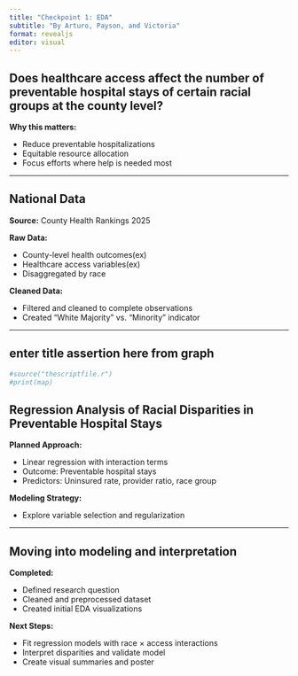 ```yaml
---
title: "Checkpoint 1: EDA"
subtitle: "By Arturo, Payson, and Victoria"
format: revealjs
editor: visual
---
```


## Does healthcare access affect the number of preventable hospital stays of certain racial groups at the county level?

**Why this matters:**

-   Reduce preventable hospitalizations
-   Equitable resource allocation
-   Focus efforts where help is needed most

------------------------------------------------------------------------

## National Data

**Source:**
County Health Rankings 2025

**Raw Data:**

-   County-level health outcomes(ex)
-   Healthcare access variables(ex)
-   Disaggregated by race

**Cleaned Data:**

-   Filtered and cleaned to complete observations
-   Created "White Majority" vs. "Minority" indicator

------------------------------------------------------------------------

## enter title assertion here from graph

```r
#source("thescriptfile.r")
#print(map)
```
## Regression Analysis of Racial Disparities in Preventable Hospital Stays

**Planned Approach:**

- Linear regression with interaction terms
- Outcome: Preventable hospital stays
- Predictors: Uninsured rate, provider ratio, race group

**Modeling Strategy:**

- Explore variable selection and regularization

------------------------------------------------------------------------
## Moving into modeling and interpretation

**Completed:**

- Defined research question
- Cleaned and preprocessed dataset
- Created initial EDA visualizations

**Next Steps:**

- Fit regression models with race × access interactions
- Interpret disparities and validate model
- Create visual summaries and poster